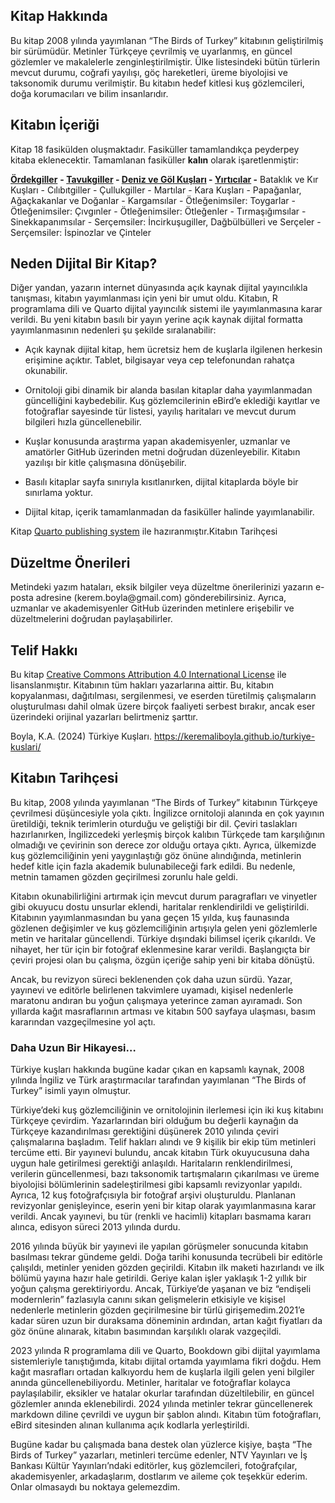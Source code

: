 ## Kitap Hakkında {.unnumbered}

Bu kitap 2008 yılında yayımlanan “The Birds of Turkey” kitabının geliştirilmiş bir sürümüdür. Metinler Türkçeye çevrilmiş ve uyarlanmış, en güncel gözlemler ve makalelerle zenginleştirilmiştir. Ülke listesindeki bütün türlerin mevcut durumu, coğrafi yayılışı, göç hareketleri, üreme biyolojisi ve taksonomik durumu verilmiştir. Bu kitabın hedef kitlesi kuş gözlemcileri, doğa korumacıları ve bilim insanlarıdır.

## Kitabın İçeriği

Kitap 18 fasikülden oluşmaktadır. Fasiküller tamamlandıkça peyderpey kitaba eklenecektir. Tamamlanan fasiküller **kalın** olarak işaretlenmiştir:

[**Ördekgiller**](https://keremaliboyla.github.io/turkiye-kuslari/01_ordekgiller.html) **- [Tavukgiller](https://keremaliboyla.github.io/turkiye-kuslari/02_tavukgiller.html) - [Deniz ve Göl Kuşları](https://keremaliboyla.github.io/turkiye-kuslari/03_deniz-ve-gol-kuslari.html) - [Yırtıcılar](https://keremaliboyla.github.io/turkiye-kuslari/04_yirticilar.html) -** Bataklık ve Kır Kuşları - Cılıbıtgiller - Çullukgiller - Martılar - Kara Kuşları - Papağanlar, Ağaçkakanlar ve Doğanlar - Kargamsılar - Ötleğenimsiler: Toygarlar - Ötleğenimsiler: Çıvgınler - Ötleğenimsiler: Ötleğenler - Tırmaşığımsılar - Sinekkapanımsılar - Serçemsiler: İncirkuşugiller, Dağbülbülleri ve Serçeler - Serçemsiler: İspinozlar ve Çinteler

## Neden Dijital Bir Kitap?

Diğer yandan, yazarın internet dünyasında açık kaynak dijital yayıncılıkla tanışması, kitabın yayımlanması için yeni bir umut oldu. Kitabın, R programlama dili ve Quarto dijital yayıncılık sistemi ile yayımlanmasına karar verildi. Bu yeni kitabın basılı bir yayın yerine açık kaynak dijital formatta yayımlanmasının nedenleri şu şekilde sıralanabilir:

-   Açık kaynak dijital kitap, hem ücretsiz hem de kuşlarla ilgilenen herkesin erişimine açıktır. Tablet, bilgisayar veya cep telefonundan rahatça okunabilir.

-   Ornitoloji gibi dinamik bir alanda basılan kitaplar daha yayımlanmadan güncelliğini kaybedebilir. Kuş gözlemcilerinin eBird’e eklediği kayıtlar ve fotoğraflar sayesinde tür listesi, yayılış haritaları ve mevcut durum bilgileri hızla güncellenebilir.

-   Kuşlar konusunda araştırma yapan akademisyenler, uzmanlar ve amatörler GitHub üzerinden metni doğrudan düzenleyebilir. Kitabın yazılışı bir kitle çalışmasına dönüşebilir.

-   Basılı kitaplar sayfa sınırıyla kısıtlanırken, dijital kitaplarda böyle bir sınırlama yoktur.

-   Dijital kitap, içerik tamamlanmadan da fasiküller halinde yayımlanabilir.

Kitap [Quarto publishing system](https://quarto.org/) ile hazıranmıştır.Kitabın Tarihçesi

## Düzeltme Önerileri

Metindeki yazım hataları, eksik bilgiler veya düzeltme önerilerinizi yazarın e-posta adresine (kerem.boyla\@gmail.com) gönderebilirsiniz. Ayrıca, uzmanlar ve akademisyenler GitHub üzerinden metinlere erişebilir ve düzeltmelerini doğrudan paylaşabilirler.

## Telif Hakkı

Bu kitap [Creative Commons Attribution 4.0 International License](https://creativecommons.org/licenses/by/4.0/) ile lisanslanmıştır. Kitabının tüm hakları yazarlarına aittir. Bu, kitabın kopyalanması, dağıtılması, sergilenmesi, ve eserden türetilmiş çalışmaların oluşturulması dahil olmak üzere birçok faaliyeti serbest bırakır, ancak eser üzerindeki orijinal yazarları belirtmeniz şarttır.

Boyla, K.A. (2024) Türkiye Kuşları. <https://keremaliboyla.github.io/turkiye-kuslari/>

## Kitabın Tarihçesi

Bu kitap, 2008 yılında yayımlanan "The Birds of Turkey" kitabının Türkçeye çevrilmesi düşüncesiyle yola çıktı. İngilizce ornitoloji alanında en çok yayının üretildiği, teknik terimlerin oturduğu ve geliştiği bir dil. Çeviri taslakları hazırlanırken, İngilizcedeki yerleşmiş birçok kalıbın Türkçede tam karşılığının olmadığı ve çevirinin son derece zor olduğu ortaya çıktı. Ayrıca, ülkemizde kuş gözlemciliğinin yeni yaygınlaştığı göz önüne alındığında, metinlerin hedef kitle için fazla akademik bulunabileceği fark edildi. Bu nedenle, metnin tamamen gözden geçirilmesi zorunlu hale geldi.

Kitabın okunabilirliğini artırmak için mevcut durum paragrafları ve vinyetler gibi okuyucu dostu unsurlar eklendi, haritalar renklendirildi ve geliştirildi. Kitabının yayımlanmasından bu yana geçen 15 yılda, kuş faunasında gözlenen değişimler ve kuş gözlemciliğinin artışıyla gelen yeni gözlemlerle metin ve haritalar güncellendi. Türkiye dışındaki bilimsel içerik çıkarıldı. Ve nihayet, her tür için bir fotoğraf eklenmesine karar verildi. Başlangıçta bir çeviri projesi olan bu çalışma, özgün içeriğe sahip yeni bir kitaba dönüştü.

Ancak, bu revizyon süreci beklenenden çok daha uzun sürdü. Yazar, yayınevi ve editörle belirlenen takvimlere uyamadı, kişisel nedenlerle maratonu andıran bu yoğun çalışmaya yeterince zaman ayıramadı. Son yıllarda kağıt masraflarının artması ve kitabın 500 sayfaya ulaşması, basım kararından vazgeçilmesine yol açtı.

### Daha Uzun Bir Hikayesi...

Türkiye kuşları hakkında bugüne kadar çıkan en kapsamlı kaynak, 2008 yılında İngiliz ve Türk araştırmacılar tarafından yayımlanan "The Birds of Turkey" isimli yayın olmuştur.

Türkiye'deki kuş gözlemciliğinin ve ornitolojinin ilerlemesi için iki kuş kitabını Türkçeye çevirdim. Yazarlarından biri olduğum bu değerli kaynağın da Türkçeye kazandırılması gerektiğini düşünerek 2010 yılında çeviri çalışmalarına başladım. Telif hakları alındı ve 9 kişilik bir ekip tüm metinleri tercüme etti. Bir yayınevi bulundu, ancak kitabın Türk okuyucusuna daha uygun hale getirilmesi gerektiği anlaşıldı. Haritaların renklendirilmesi, verilerin güncellenmesi, bazı taksonomik tartışmaların çıkarılması ve üreme biyolojisi bölümlerinin sadeleştirilmesi gibi kapsamlı revizyonlar yapıldı. Ayrıca, 12 kuş fotoğrafçısıyla bir fotoğraf arşivi oluşturuldu. Planlanan revizyonlar genişleyince, eserin yeni bir kitap olarak yayımlanmasına karar verildi. Ancak yayınevi, bu tür (renkli ve hacimli) kitapları basmama kararı alınca, edisyon süreci 2013 yılında durdu.

2016 yılında büyük bir yayınevi ile yapılan görüşmeler sonucunda kitabın basılması tekrar gündeme geldi. Doğa tarihi konusunda tecrübeli bir editörle çalışıldı, metinler yeniden gözden geçirildi. Kitabın ilk maketi hazırlandı ve ilk bölümü yayına hazır hale getirildi. Geriye kalan işler yaklaşık 1-2 yıllık bir yoğun çalışma gerektiriyordu. Ancak, Türkiye’de yaşanan ve biz "endişeli modernlerin" fazlasıyla canını sıkan gelişmelerin etkisiyle ve kişisel nedenlerle metinlerin gözden geçirilmesine bir türlü girişemedim.2021'e kadar süren uzun bir duraksama döneminin ardından, artan kağıt fiyatları da göz önüne alınarak, kitabın basımından karşılıklı olarak vazgeçildi.

2023 yılında R programlama dili ve Quarto, Bookdown gibi dijital yayımlama sistemleriyle tanıştığımda, kitabı dijital ortamda yayımlama fikri doğdu. Hem kağıt masrafları ortadan kalkıyordu hem de kuşlarla ilgili gelen yeni bilgiler anında güncellenebiliyordu. Metinler, haritalar ve fotoğraflar kolayca paylaşılabilir, eksikler ve hatalar okurlar tarafından düzeltilebilir, en güncel gözlemler anında eklenebilirdi. 2024 yılında metinler tekrar güncellenerek markdown diline çevrildi ve uygun bir şablon alındı. Kitabın tüm fotoğrafları, eBird sitesinden alınan kullanıma açık kodlarla yerleştirildi.

Bugüne kadar bu çalışmada bana destek olan yüzlerce kişiye, başta "The Birds of Turkey" yazarları, metinleri tercüme edenler, NTV Yayınları ve İş Bankası Kültür Yayınları’ndaki editörler, kuş gözlemcileri, fotoğrafçılar, akademisyenler, arkadaşlarım, dostlarım ve aileme çok teşekkür ederim. Onlar olmasaydı bu noktaya gelemezdim.
